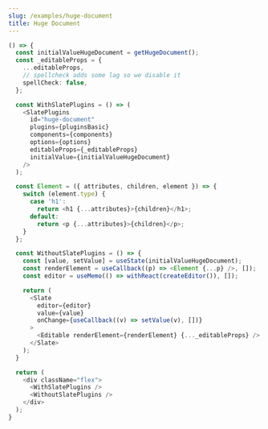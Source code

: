 ```yaml
---
slug: /examples/huge-document
title: Huge Document
---
```


```ts live
() => {
  const initialValueHugeDocument = getHugeDocument();
  const _editableProps = {
    ...editableProps,
    // spellcheck adds some lag so we disable it
    spellCheck: false,
  };

  const WithSlatePlugins = () => (
    <SlatePlugins
      id="huge-document"
      plugins={pluginsBasic}
      components={components}
      options={options}
      editableProps={_editableProps}
      initialValue={initialValueHugeDocument}
    />
  );

  const Element = ({ attributes, children, element }) => {
    switch (element.type) {
      case 'h1':
        return <h1 {...attributes}>{children}</h1>;
      default:
        return <p {...attributes}>{children}</p>;
    }
  };

  const WithoutSlatePlugins = () => {
    const [value, setValue] = useState(initialValueHugeDocument);
    const renderElement = useCallback((p) => <Element {...p} />, []);
    const editor = useMemo(() => withReact(createEditor()), []);

    return (
      <Slate
        editor={editor}
        value={value}
        onChange={useCallback((v) => setValue(v), [])}
      >
        <Editable renderElement={renderElement} {..._editableProps} />
      </Slate>
    );
  }

  return (
    <div className="flex">
      <WithSlatePlugins />
      <WithoutSlatePlugins />
    </div>
  );
}
```